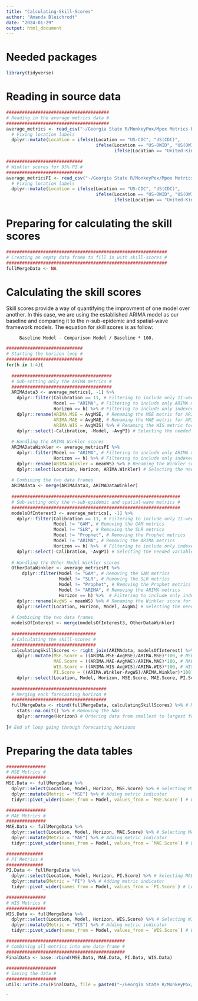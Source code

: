 ```yaml
---
title: "Calculating-Skill-Scores"
author: "Amanda Bleichrodt"
date: "2024-01-29"
output: html_document
---
```


# Needed packages 
```r
library(tidyverse)
```

# Reading in source data
```r
#######################################
# Reading in the average metrics data #
#######################################
average_metrics <- read_csv("~/Georgia State R/MonkeyPox/Mpox Metrics Paper/Forecast-Metrics/average-metrics-overall.csv") %>%
  # Fixing location labels 
  dplyr::mutate(Location = ifelse(Location == "US-CDC", "US(CDC)",
                                  ifelse(Location == "US-OWID", "US(OWID)",
                                         ifelse(Location == "United-Kingdom", "United Kingdom", Location))))

#############################
# Winkler scores for 95% PI #
#############################
average_metricsPI <- read_csv("~/Georgia State R/MonkeyPox/Mpox Metrics Paper/Forecast-Metrics/Average-winkler-Scores.csv") %>%
  # Fixing location labels 
  dplyr::mutate(Location = ifelse(Location == "US-CDC", "US(CDC)",
                                  ifelse(Location == "US-OWID", "US(OWID)",
                                         ifelse(Location == "United-Kingdom", "United Kingdom", Location))))
```

# Preparing for calculating the skill scores
```r
#############################################################
# Creating an empty data frame to fill in with skill-scores #
#############################################################
fullMergeData <- NA
```

# Calculating the skill scores

Skill scores provide a way of quantifying the improvment of one model over 
another. In this case, we are using the established ARIMA model as our baseline
and comparing it to the *n*-sub-epidemic and spatial-wave framework models. The
equation for skill scores is as follow:

         Baseline Model - Comparison Model / Baseline * 100.
```r
#############################
# Starting the horizon loop #
#############################
for(h in 1:4){
  
  ######################################
  # Sub-setting only the ARIMA metrics #
  ######################################
  ARIMAdata3 <- average_metrics[, -1] %>%
    dplyr::filter(Calibration == 11, # Filtering to include only 11-week calibration 
                  Model == "ARIMA", # Filtering to include only ARIMA metrics 
                  Horizon == h) %>% # Filtering to include only indexed forecasting horizon 
    dplyr::rename(ARIMA.MSE = AvgMSE, # Renaming the MSE metric for ARIMA 
                  ARIMA.MAE = AvgMAE, # Renaming the MAE metric for ARIMA 
                  ARIMA.WIS = AvgWIS) %>% # Renaming the WIS metric for ARIMA 
    dplyr::select(-Calibration, -Model, -AvgPI) # Selecting the needed variables 
  
  # Handling the ARIMA Winkler scores
  ARIMADataWinkler <- average_metricsPI %>%
    dplyr::filter(Model == "ARIMA", # Filtering to include only ARIMA metrics
                  Horizon == h) %>% # Filtering to include only indexed forecasting horizon 
    dplyr::rename(ARIMA.Winkler = meanWS) %>% # Renaming the Winkler score for ARIMA
    dplyr::select(Location, Horizon, ARIMA.Winkler) # Selecting the needed variables
  
  # Combining the two data frames
  ARIMAdata <- merge(ARIMAdata3, ARIMADataWinkler)
  
  ################################################################
  # Sub-setting only the n-sub-epidemic and spatial-wave metrics #
  ################################################################
  modelsOfInterest3 <- average_metrics[, -1] %>%
    dplyr::filter(Calibration == 11, # Filtering to include only 11-week calibration 
                  Model != "GAM", # Removing the GAM metrics 
                  Model != "SLR", # Removing the SLR metrics 
                  Model != "Prophet", # Removing the Prophet metrics 
                  Model != "ARIMA", # Removing the ARIMA metrics 
                  Horizon == h) %>%  # Filtering to include only indexed forecasting horizon 
    dplyr::select(-Calibration, -AvgPI) # Selecting the needed variables 
  
  # Handling the Other Model Winkler scores
  OtherDataWinkler <- average_metricsPI %>%
      dplyr::filter(Model != "GAM", # Removing the GAM metrics 
                    Model != "SLR", # Removing the SLR metrics 
                    Model != "Prophet", # Removing the Prophet metrics 
                    Model != "ARIMA", # Removing the ARIMA metrics 
                    Horizon == h) %>%  # Filtering to include only indexed forecasting horizon 
    dplyr::rename(AvgWS = meanWS) %>% # Renaming the Winkler score for ARIMA
    dplyr::select(Location, Horizon, Model, AvgWS) # Selecting the needed variables
  
  # Combining the two data frames
  modelsOfInterest <- merge(modelsOfInterest3, OtherDataWinkler)
  
  ################################
  # Calculating the skill-scores #
  ################################
  calculatingSkillScores <- right_join(ARIMAdata, modelsOfInterest) %>% # Combining the ARIMA and other metrics 
    dplyr::mutate(MSE.Score = ((ARIMA.MSE-AvgMSE)/ARIMA.MSE)*100, # MSE skill scores 
                  MAE.Score = ((ARIMA.MAE-AvgMAE)/ARIMA.MAE)*100, # MAE skill scores 
                  WIS.Score = ((ARIMA.WIS-AvgWIS)/ARIMA.WIS)*100, # WIS skill scores 
                  PI.Score = ((ARIMA.Winkler-AvgWS)/ARIMA.Winkler)*100) %>% # PI skill scores 
    dplyr::select(Location, Model, Horizon, MSE.Score, MAE.Score, PI.Score, WIS.Score) # Selecting the needed variables 
  
  ####################################
  # Merging each forecasting horizon #
  ####################################
  fullMergeData <- rbind(fullMergeData, calculatingSkillScores) %>% # Merging each forecasting horizon 
    stats::na.omit() %>% # Removing the NAs
    dplyr::arrange(Horizon) # Ordering data from smallest to largest forecasting horizon 
  
}# End of loop going through forecasting horizons 
```
# Preparing the data tables 
```r
###############
# MSE Metrics #
###############
MSE.Data <- fullMergeData %>%
  dplyr::select(Location, Model, Horizon, MSE.Score) %>% # Selecting MSE variables 
  dplyr::mutate(Metric = "MSE") %>% # Adding metric indicator 
  tidyr::pivot_wider(names_from = Model, values_from = `MSE.Score`) # Long-to-wide data

###############
# MAE Metrics #
###############
MAE.Data <- fullMergeData %>%
  dplyr::select(Location, Model, Horizon, MAE.Score) %>% # Selecting MAE variables 
  dplyr::mutate(Metric = "MAE") %>% # Adding metric indicator 
  tidyr::pivot_wider(names_from = Model, values_from = `MAE.Score`) # Long-to-wide data

##############
# PI Metrics #
##############
PI.Data <- fullMergeData %>%
  dplyr::select(Location, Model, Horizon, PI.Score) %>% # Selecting MAE variables 
  dplyr::mutate(Metric = "PI") %>% # Adding metric indicator 
  tidyr::pivot_wider(names_from = Model, values_from = `PI.Score`) # Long-to-wide data

###############
# WIS Metrics #
###############
WIS.Data <- fullMergeData %>%
  dplyr::select(Location, Model, Horizon, WIS.Score) %>% # Selecting WIS variables 
  dplyr::mutate(Metric = "WIS") %>% # Adding metric indicator 
  tidyr::pivot_wider(names_from = Model, values_from = `WIS.Score`) # Long-to-wide data

#############################################
# Combining all-metrics into one data-frame #
#############################################
FinalData <- base::rbind(MSE.Data, MAE.Data, PI.Data, WIS.Data)

###################
# Saving the data #
###################
utils::write.csv(FinalData, file = paste0("~/Georgia State R/MonkeyPox/Mpox Metrics Paper/Forecast-Metrics/skillScores.csv"), row.names = F)

```

`




